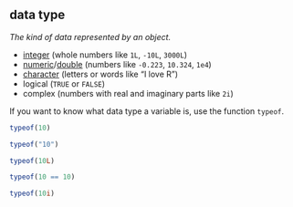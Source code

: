 ## data type

<dfn>The kind of data represented by an object.</dfn>

* [integer](#integer) (whole numbers like `1L`, `-10L`, `3000L`)
* [numeric](#numeric)/[double](#double) (numbers like `-0.223`, `10.324`, `1e4`)
* [character](#character) (letters or words like "I love R")
* logical (`TRUE` or `FALSE`)
* complex (numbers with real and imaginary parts like `2i`)

If you want to know what data type a variable is, use the function `typeof`.

```r
typeof(10)
```

```r
typeof("10")
```

```r
typeof(10L)
```

```r
typeof(10 == 10)
```

```r
typeof(10i)
```